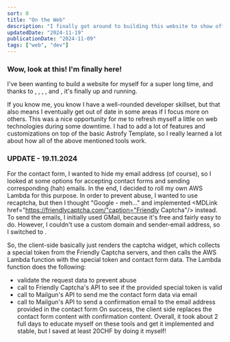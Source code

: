 ```yaml
---
sort: 0
title: "On the Web"
description: "I finally got around to building this website to show off some of my work and hobbies."
updatedDate: "2024-11-19"
publicationDate: "2024-11-09"
tags: ["web", "dev"]
---
```


### Wow, look at this! I'm finally here!
I've been wanting to build a website for myself for a super long time, and thanks to <MDLink href="https://pages.github.com/" caption="Github Pages"/>,
 <MDLink href="https://astro.build/" caption="Astro"/>,
 <MDLink href="https://daisyui.com/" caption="daisyUI"/>,
 <MDLink href="https://tailwindcss.com/" caption="tailwindcss"/>,
 and <MDLink href="https://astrofy-template.netlify.app/" caption="Astrofy Template"/>, it's finally up and running.

If you know me, you know I have a well-rounded developer skillset, but that also means I eventually get out of date in some areas if I focus more on others.
 This was a nice opportunity for me to refresh myself a little on web technologies during some downtime.
I had to add a lot of features and customizations on top of the basic Astrofy Template, so I really learned a lot about how all of the above mentioned tools work.

### UPDATE - 19.11.2024
For the contact form, I wanted to hide my email address (of course), so I looked at some options for accepting contact forms and sending corresponding (hah) emails.
In the end, I decided to roll my own AWS Lambda for this purpose. In order to prevent abuse, I wanted to use recaptcha, but then I thought "Google - meh..." and implemented
<MDLink href="https://friendlycaptcha.com/"caption="Friendly Captcha"/> instead. To send the emails, I initially used GMail, because it's free and fairly easy to do.
However, I couldn't use a custom domain and sender-email address, so I switched to <MDLink href="https://www.mailgun.com/" caption="Mailgun"/>.

So, the client-side basically just renders the captcha widget, which collects a special token from the Friendly Captcha servers,
and then calls the AWS Lambda function with the special token and contact form data.
The Lambda function does the following:
  - validate the request data to prevent abuse
  - call to Friendly Captcha's API to see if the provided special token is valid
  - call to Mailgun's API to send me the contact form data via email
  - call to Mailgun's API to send a confirmation email to the email address provided in the contact form
On success, the client side replaces the contact form content with confirmation content.
Overall, it took about 2 full days to educate myself on these tools and get it implemented and stable, but I saved at least 20CHF by doing it myself!